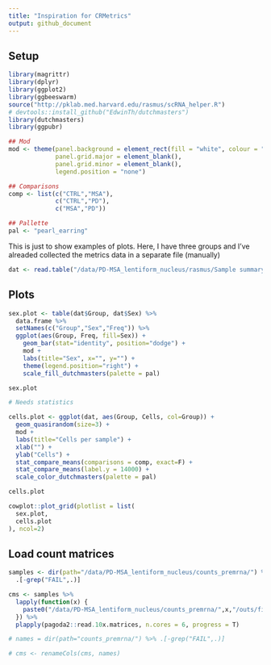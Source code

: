 ```yaml
---
title: "Inspiration for CRMetrics"
output: github_document
---
```


## Setup
```r
library(magrittr)
library(dplyr)
library(ggplot2)
library(ggbeeswarm)
source("http://pklab.med.harvard.edu/rasmus/scRNA_helper.R")
# devtools::install_github("EdwinTh/dutchmasters")
library(dutchmasters)
library(ggpubr)

## Mod
mod <- theme(panel.background = element_rect(fill = "white", colour = "black", size = 1, linetype = "solid"),
             panel.grid.major = element_blank(),
             panel.grid.minor = element_blank(),
             legend.position = "none")

## Comparisons
comp <- list(c("CTRL","MSA"),
             c("CTRL","PD"),
             c("MSA","PD"))

## Pallette
pal <- "pearl_earring"
```

This is just to show examples of plots. Here, I have three groups and I've alreaded collected the metrics data in a separate file (manually)
```r
dat <- read.table("/data/PD-MSA_lentiform_nucleus/rasmus/Sample summary.csv", sep=";", dec=".", header=T)[-31,]
```

## Plots

```r
sex.plot <- table(dat$Group, dat$Sex) %>%
  data.frame %>% 
  setNames(c("Group","Sex","Freq")) %>%
  ggplot(aes(Group, Freq, fill=Sex)) + 
    geom_bar(stat="identity", position="dodge") + 
    mod + 
    labs(title="Sex", x="", y="") +
    theme(legend.position="right") +
    scale_fill_dutchmasters(palette = pal)

sex.plot

# Needs statistics
```

```r
cells.plot <- ggplot(dat, aes(Group, Cells, col=Group)) + 
  geom_quasirandom(size=3) + 
  mod + 
  labs(title="Cells per sample") + 
  xlab("") + 
  ylab("Cells") + 
  stat_compare_means(comparisons = comp, exact=F) +
  stat_compare_means(label.y = 14000) +
  scale_color_dutchmasters(palette = pal)

cells.plot
```

```r
cowplot::plot_grid(plotlist = list(
  sex.plot,
  cells.plot
), ncol=2)
```

## Load count matrices

```r
samples <- dir(path="/data/PD-MSA_lentiform_nucleus/counts_premrna/") %>%
  .[-grep("FAIL",.)]

cms <- samples %>% 
  lapply(function(x) {
    paste0("/data/PD-MSA_lentiform_nucleus/counts_premrna/",x,"/outs/filtered_feature_bc_matrix")
  }) %>%
  plapply(pagoda2::read.10x.matrices, n.cores = 6, progress = T)

# names = dir(path="counts_premrna/") %>% .[-grep("FAIL",.)]

# cms <- renameCols(cms, names)
```

